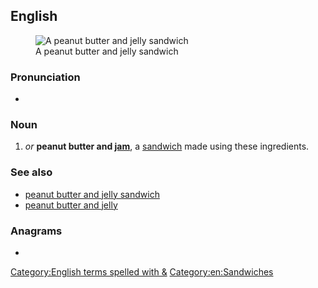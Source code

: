 ==English==
[[File:Peanut-Butter-Jelly-Sandwich.jpg|thumb|A peanut butter and jelly sandwich]]

===Pronunciation===
* {{IPA|en|[ˌpiːˌbiː.ənˈd͡ʒeɪ]}}

===Noun===
{{en-noun}}

# {{initialism of|en|[[peanut butter]] [[and]] [[jelly]]|nodot=1}} ''or'' '''peanut butter and [[jam]]''', a [[sandwich]] made using these ingredients.

===See also===
*[[peanut butter and jelly sandwich]]
*[[peanut butter and jelly]]

===Anagrams===
* {{anagrams|en|a=bjp|BJP}}

[[Category:English terms spelled with &]]
[[Category:en:Sandwiches]]